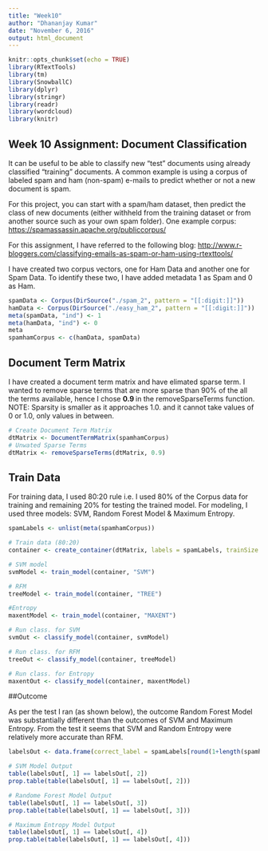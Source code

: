 ```yaml
---
title: "Week10"
author: "Dhananjay Kumar"
date: "November 6, 2016"
output: html_document
---
```


```r
knitr::opts_chunk$set(echo = TRUE)
library(RTextTools)
library(tm)
library(SnowballC)
library(dplyr)
library(stringr)
library(readr)
library(wordcloud)
library(knitr)
```

## Week 10 Assignment: Document Classification

It can be useful to be able to classify new "test" documents using already classified "training" documents.  A common example is using a corpus of labeled spam and ham (non-spam) e-mails to predict whether or not a new document is spam.  

For this project, you can start with a spam/ham dataset, then predict the class of new documents (either withheld from the training dataset or from another source such as your own spam folder).   One example corpus:  <https://spamassassin.apache.org/publiccorpus/>

For this assignment, I have referred to the following blog: <http://www.r-bloggers.com/classifying-emails-as-spam-or-ham-using-rtexttools/>

I have created two corpus vectors, one for Ham Data and another one for Spam Data. To identify these two, I have added metadata 1 as Spam and 0 as Ham.

```r
spamData <- Corpus(DirSource("./spam_2", pattern = "[[:digit:]]"))
hamData <- Corpus(DirSource("./easy_ham_2", pattern = "[[:digit:]]"))
meta(spamData, "ind") <- 1
meta(hamData, "ind") <- 0
meta
spamhamCorpus <- c(hamData, spamData)
```

## Document Term Matrix

I have created a document term matrix and have elimated sparse term. I wanted to remove sparse terms that are more sparse than 90% of the all the terms available, hence I chose **0.9 ** in the removeSparseTerms function.
NOTE: Sparsity is smaller as it approaches 1.0. and it cannot take values of 0 or 1.0, only values in between.

```r
# Create Document Term Matrix
dtMatrix <- DocumentTermMatrix(spamhamCorpus)
# Unwated Sparse Terms
dtMatrix <- removeSparseTerms(dtMatrix, 0.9)
```

## Train Data

For training data, I used 80:20 rule i.e. I used 80% of the Corpus data for training and remaining 20% for testing the trained model. For modeling, I used three models: SVM, Random Forest Model & Maximum Entropy.


```r
spamLabels <- unlist(meta(spamhamCorpus))

# Train data (80:20) 
container <- create_container(dtMatrix, labels = spamLabels, trainSize = 1:round(length(spamhamCorpus)*.8), testSize = round(length(spamhamCorpus)*.8+1):length(spamhamCorpus), virgin = FALSE)

# SVM model
svmModel <- train_model(container, "SVM")

# RFM
treeModel <- train_model(container, "TREE")

#Entropy
maxentModel <- train_model(container, "MAXENT")

# Run class. for SVM
svmOut <- classify_model(container, svmModel)

# Run class. for RFM
treeOut <- classify_model(container, treeModel)

# Run class. for Entropy
maxentOut <- classify_model(container, maxentModel)
```

##Outcome

As per the test I ran (as shown below), the outcome Random Forest Model was substantially different than the outcomes of SVM and Maximum Entropy. From the test it seems that SVM and Random Entropy were relatively more accurate than RFM.
```r

labelsOut <- data.frame(correct_label = spamLabels[round(1+length(spamhamCorpus)*.8):length(spamhamCorpus)], svm = svmOut[, 1], tree = treeOut[, 1],  maxent = maxentOut[, 1], stringsAsFactors = FALSE)

# SVM Model Output
table(labelsOut[, 1] == labelsOut[, 2])
prop.table(table(labelsOut[, 1] == labelsOut[, 2]))

# Randome Forest Model Output
table(labelsOut[, 1] == labelsOut[, 3])
prop.table(table(labelsOut[, 1] == labelsOut[, 3]))

# Maximum Entropy Model Output
table(labelsOut[, 1] == labelsOut[, 4])
prop.table(table(labelsOut[, 1] == labelsOut[, 4]))
```

